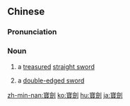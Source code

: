 {{also|宝剑}}
==Chinese==
{{zh-forms|s=宝剑}}

===Pronunciation===
{{zh-pron
|m=bǎojiàn
|c=bou2 gim3
|h=pfs=pó-kiam
|mn=pó-kiàm
|cat=n
}}

===Noun===
{{zh-noun}}

# {{lb|zh|Advanced Mandarin}} a [[treasured]] [[w:jian|straight sword]]
# {{lb|zh|Advanced Mandarin}} a [[w:jian|double-edged sword]]

[[zh-min-nan:寶劍]]
[[ko:寶劍]]
[[hu:寶劍]]
[[ja:寶劍]]